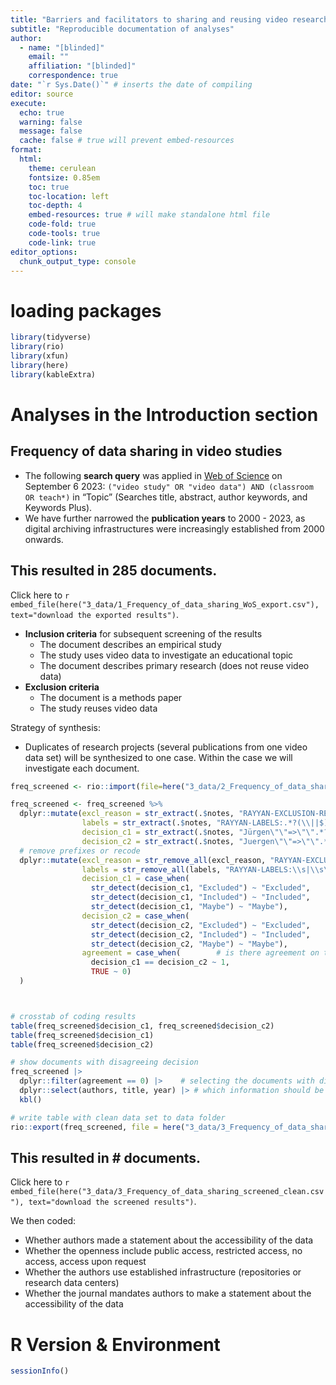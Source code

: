 ```yaml
---
title: "Barriers and facilitators to sharing and reusing video research data"
subtitle: "Reproducible documentation of analyses"
author:
  - name: "[blinded]"
    email: ""
    affiliation: "[blinded]"
    correspondence: true
date: "`r Sys.Date()`" # inserts the date of compiling
editor: source
execute:
  echo: true
  warning: false
  message: false
  cache: false # true will prevent embed-resources
format: 
  html:
    theme: cerulean
    fontsize: 0.85em
    toc: true
    toc-location: left
    toc-depth: 4
    embed-resources: true # will make standalone html file
    code-fold: true
    code-tools: true
    code-link: true
editor_options: 
  chunk_output_type: console
---
```


# loading packages

```r
library(tidyverse)
library(rio)
library(xfun)
library(here)
library(kableExtra)
```

# Analyses in the Introduction section

## Frequency of data sharing in video studies

* The following __search query__ was applied in [Web of Science](https://www.webofscience.com) on September 6 2023: `("video study" OR "video data") AND (classroom OR teach*)` in "Topic" (Searches title, abstract, author keywords, and Keywords Plus).
* We have further narrowed the __publication years__ to 2000 - 2023, as digital archiving infrastructures were increasingly established from 2000 onwards.
  
::: {.callout-note appearance="minimal"}
## This resulted in 285 documents.
Click here to `r embed_file(here("3_data/1_Frequency_of_data_sharing_WoS_export.csv"), text="download the exported results")`.
:::

  
* __Inclusion criteria__ for subsequent screening of the results
  - The document describes an empirical study
  - The study uses video data to investigate an educational topic
  - The document describes primary research (does not reuse video data)
* __Exclusion criteria__
  - The document is a methods paper
  - The study reuses video data

Strategy of synthesis:

* Duplicates of research projects (several publications from one video data set) will be synthesized to one case. Within the case we will investigate each document.


```r
freq_screened <- rio::import(file=here("3_data/2_Frequency_of_data_sharing_screened_rayyan.csv")) # this is articles.csv (I renamed the file before)

freq_screened <- freq_screened %>%
  dplyr::mutate(excl_reason = str_extract(.$notes, "RAYYAN-EXCLUSION-REASONS:.*?(\\||$)"), # extract exclusion reasons
                labels = str_extract(.$notes, "RAYYAN-LABELS:.*?(\\||$)"),       # extract labels coded
                decision_c1 = str_extract(.$notes, "Jürgen\"\"=>\"\".*?\"\""),    # extract decision from coder 1 -> CHANGE NAME!
                decision_c2 = str_extract(.$notes, "Juergen\"\"=>\"\".*?\"\"")) %>% # extract decision from coder 2 -> CHANGE NAME!
  # remove prefixes or recode
  dplyr::mutate(excl_reason = str_remove_all(excl_reason, "RAYYAN-EXCLUSION-REASONS:\\s"),
                labels = str_remove_all(labels, "RAYYAN-LABELS:\\s|\\s\\|"),
                decision_c1 = case_when(                                      
                  str_detect(decision_c1, "Excluded") ~ "Excluded",           
                  str_detect(decision_c1, "Included") ~ "Included",           
                  str_detect(decision_c1, "Maybe") ~ "Maybe"),                
                decision_c2 = case_when(                                      
                  str_detect(decision_c2, "Excluded") ~ "Excluded",           
                  str_detect(decision_c2, "Included") ~ "Included",           
                  str_detect(decision_c2, "Maybe") ~ "Maybe"),
                agreement = case_when(        # is there agreement on the decision?
                  decision_c1 == decision_c2 ~ 1,
                  TRUE ~ 0)
  )



# crosstab of coding results
table(freq_screened$decision_c1, freq_screened$decision_c2)
table(freq_screened$decision_c1)
table(freq_screened$decision_c2)

# show documents with disagreeing decision
freq_screened |>
  dplyr::filter(agreement == 0) |>    # selecting the documents with disagreement 
  dplyr::select(authors, title, year) |> # which information should be displayed?
  kbl()

# write table with clean data set to data folder
rio::export(freq_screened, file = here("3_data/3_Frequency_of_data_sharing_screened_clean.csv"))
```
  
::: {.callout-note appearance="minimal"}
## This resulted in # documents.
Click here to `r embed_file(here("3_data/3_Frequency_of_data_sharing_screened_clean.csv"), text="download the screened results")`.
:::



  
We then coded: 

* Whether authors made a statement about the accessibility of the data
* Whether the openness include public access, restricted access, no access, access upon request
* Whether the authors use established infrastructure (repositories or research data centers)
* Whether the journal mandates authors to make a statement about the accessibility of the data


# R Version & Environment

```r
sessionInfo()
```